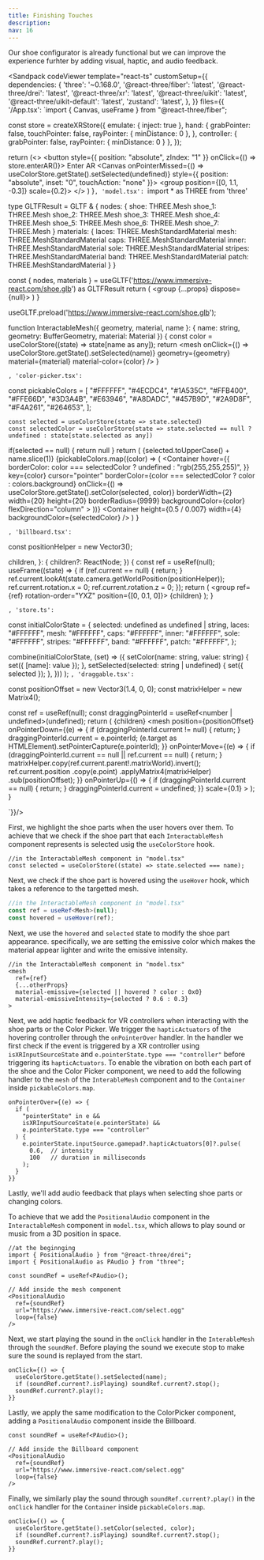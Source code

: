 ```yaml
---
title: Finishing Touches
description:
nav: 16
---
```


Our shoe configurator is already functional but we can improve the experience furhter by adding visual, haptic, and audio feedback.

<Sandpack codeViewer
  template="react-ts"
  customSetup={{
    dependencies: {
      'three': '~0.168.0',
      '@react-three/fiber': 'latest',
      '@react-three/drei': 'latest',
      '@react-three/xr': 'latest',
      '@react-three/uikit': 'latest',
      '@react-three/uikit-default': 'latest',
      'zustand': 'latest',
    },
  }}
  files={{
    '/App.tsx': `import { Canvas, useFrame } from "@react-three/fiber";

const store = createXRStore({ emulate: { inject: true }, hand: {
    grabPointer: false,
    touchPointer: false,
    rayPointer: { minDistance: 0 },
  },
  controller: { grabPointer: false, rayPointer: { minDistance: 0 } }, });

  return (<>
    <button style={{ position: "absolute", zIndex: "1" }} onClick={() => store.enterAR()}>
        Enter AR
    </button>
    <Canvas onPointerMissed={() => useColorStore.getState().setSelected(undefined)} style={{ position: "absolute", inset: "0", touchAction: "none" }}>
      <XR store={store}>
        <Environment preset="warehouse" />
        <group position={[0, 1.1, -0.3]} scale={0.2}>
          <Draggable>
            <Model />
            <ColorPicker />
          </Draggable>
        </group>
      </XR>
    </Canvas>
    </>
  )
}`, 'model.tsx': `import * as THREE from 'three'

type GLTFResult = GLTF & {
nodes: {
shoe: THREE.Mesh
shoe_1: THREE.Mesh
shoe_2: THREE.Mesh
shoe_3: THREE.Mesh
shoe_4: THREE.Mesh
shoe_5: THREE.Mesh
shoe_6: THREE.Mesh
shoe_7: THREE.Mesh
}
materials: {
laces: THREE.MeshStandardMaterial
mesh: THREE.MeshStandardMaterial
caps: THREE.MeshStandardMaterial
inner: THREE.MeshStandardMaterial
sole: THREE.MeshStandardMaterial
stripes: THREE.MeshStandardMaterial
band: THREE.MeshStandardMaterial
patch: THREE.MeshStandardMaterial
}
}

  const { nodes, materials } = useGLTF('https://www.immersive-react.com/shoe.glb') as GLTFResult
  return (
    <group {...props} dispose={null}>
      <InteractableMesh name="laces" geometry={nodes.shoe.geometry} material={materials.laces} />
      <InteractableMesh name="mesh" geometry={nodes.shoe_1.geometry} material={materials.mesh} />
      <InteractableMesh name="caps" geometry={nodes.shoe_2.geometry} material={materials.caps} />
      <InteractableMesh name="inner" geometry={nodes.shoe_3.geometry} material={materials.inner} />
      <InteractableMesh name="sole" geometry={nodes.shoe_4.geometry} material={materials.sole} />
      <InteractableMesh
        name="stripes"
        geometry={nodes.shoe_5.geometry}
        material={materials.stripes}
      />
      <InteractableMesh name="patch" geometry={nodes.shoe_7.geometry} material={materials.patch} />
      <InteractableMesh name="band" geometry={nodes.shoe_6.geometry} material={materials.band} />
    </group>
  )
}

useGLTF.preload('https://www.immersive-react.com/shoe.glb');

function InteractableMesh({ geometry, material, name }: { name: string, geometry: BufferGeometry, material: Material }) {
    const color = useColorStore((state) => state[name as any]);
    return <mesh onClick={() => useColorStore.getState().setSelected(name)} geometry={geometry} material={material} material-color={color} />
}

`, 'color-picker.tsx': `

const pickableColors = [
  "#FFFFFF",
  "#4ECDC4",
  "#1A535C",
  "#FFB400",
  "#FFE66D",
  "#3D3A4B",
  "#E63946",
  "#A8DADC",
  "#457B9D",
  "#2A9D8F",
  "#F4A261",
  "#264653",
];

    const selected = useColorStore(state => state.selected)
    const selectedColor = useColorStore(state => state.selected == null ? undefined : state[state.selected as any])
  if(selected == null) {
    return null
  }
  return (<Billboard>
        <Root
          pixelSize={0.007}
          anchorY="bottom"
          flexDirection="column"
          alignItems="center"
        >
    <Card borderColor={selectedColor} borderWidth={4} padding={16} display="flex" flexDirection="column" gap={16}>
      <Text>{selected.toUpperCase() + name.slice(1)}</Text>
      <Container
        display="flex"
        flexDirection="row"
        gap={12}
        flexWrap="wrap"
        maxWidth={200}
        justifyContent="space-between"
      >
        {pickableColors.map((color) => (
          <Container
            hover={{ borderColor: color === selectedColor ? undefined : "rgb(255,255,255)", }}
            key={color}
            cursor="pointer"
            borderColor={color === selectedColor ? color : colors.background}
            onClick={() => useColorStore.getState().setColor(selected, color)}
            borderWidth={2}
            width={20}
            height={20}
            borderRadius={9999}
            backgroundColor={color}
            flexDirection="column"
          ></Container>
        ))}
      </Container>
    </Card>
    <Container height={0.5 / 0.007} width={4} backgroundColor={selectedColor} />
    </Root>
    </Billboard>
  )
}

`, 'billboard.tsx': `

const positionHelper = new Vector3();

  children,
}: {
  children?: ReactNode;
}) {
  const ref = useRef<Group>(null);
  useFrame((state) => {
    if (ref.current == null) {
      return;
    }
    ref.current.lookAt(state.camera.getWorldPosition(positionHelper));
    ref.current.rotation.x = 0;
    ref.current.rotation.z = 0;
  });
  return (
    <group ref={ref} rotation-order="YXZ" position={[0, 0.1, 0]}>
      {children}
    </group>
  );
}

`, 'store.ts': `

const initialColorState = {
  selected: undefined as undefined | string,
  laces: "#FFFFFF",
  mesh: "#FFFFFF",
  caps: "#FFFFFF",
  inner: "#FFFFFF",
  sole: "#FFFFFF",
  stripes: "#FFFFFF",
  band: "#FFFFFF",
  patch: "#FFFFFF",
};

  combine(initialColorState, (set) => ({
    setColor(name: string, value: string) {
      set({ [name]: value });
    },
    setSelected(selected: string | undefined) {
      set({ selected });
    },
  }))
);
`, 'draggable.tsx': `

const positionOffset = new Vector3(1.4, 0, 0);
const matrixHelper = new Matrix4();

  const ref = useRef<Group>(null);
  const draggingPointerId = useRef<number | undefined>(undefined);
  return (
    <group ref={ref}>
      {children}
      <mesh
        position={positionOffset}
        onPointerDown={(e) => {
          if (draggingPointerId.current != null) {
            return;
          }
          draggingPointerId.current = e.pointerId;
          (e.target as HTMLElement).setPointerCapture(e.pointerId);
        }}
        onPointerMove={(e) => {
          if (draggingPointerId.current == null || ref.current == null) {
            return;
          }
          matrixHelper.copy(ref.current.parent!.matrixWorld).invert();
          ref.current.position
            .copy(e.point)
            .applyMatrix4(matrixHelper)
            .sub(positionOffset);
        }}
        onPointerUp={() => {
          if (draggingPointerId.current == null) {
            return;
          }
          draggingPointerId.current = undefined;
        }}
        scale={0.1}
      >
        <sphereGeometry />
        <meshPhongMaterial color="grey" />
      </mesh>
    </group>
  );
}

`}}/>

First, we highlight the shoe parts when the user hovers over them.
To achieve that we check if the shoe part that each `InteractableMesh` component represents is selected usig the `useColorStore` hook.

```tsx
//in the InteractableMesh component in "model.tsx"
const selected = useColorStore((state) => state.selected === name);
```

Next, we check if the shoe part is hovered using the `useHover` hook, which takes a reference to the targetted mesh.

```ts
//in the InteractableMesh component in "model.tsx"
const ref = useRef<Mesh>(null);
const hovered = useHover(ref);
```

Next, we use the `hovered` and `selected` state to modify the shoe part appearance. specifically, we are setting the emissive color which makes the material appear lighter and write the emissive intensity.

```tsx
//in the InteractableMesh component in "model.tsx"
<mesh 
  ref={ref}
  {...otherProps}
  material-emissive={selected || hovered ? color : 0x0}
  material-emissiveIntensity={selected ? 0.6 : 0.3}
>
```

Next, we add haptic feedback for VR controllers when interacting with the shoe parts or the Color Picker. We trigger the `hapticActuators` of the hovering controller through the `onPointerOver` handler. In the handler we first check if the event is triggered by a XR controller using `isXRInputSourceState` and `e.pointerState.type === "controller"` before triggering its `hapticActuators`. To enable the vibration on both each part of the shoe and the Color Picker component, we need to add the following handler to the `mesh` of the `InterableMesh` component and to the `Container` inside `pickableColors.map`.

```tsx
onPointerOver={(e) => {
  if (
    "pointerState" in e &&
    isXRInputSourceState(e.pointerState) &&
    e.pointerState.type === "controller"
  ) {
    e.pointerState.inputSource.gamepad?.hapticActuators[0]?.pulse(
      0.6,  // intensity
      100   // duration in milliseconds
    );
  }
}}
```

Lastly, we'll add audio feedback that plays when selecting shoe parts or changing colors.

To achieve that we add the `PositionalAudio` component in the `InteractableMesh` component in `model.tsx`, which allows to play sound or music from a 3D position in space.

```tsx
//at the beginnging
import { PositionalAudio } from "@react-three/drei";
import { PositionalAudio as PAudio } from "three";

const soundRef = useRef<PAudio>();

// Add inside the mesh component
<PositionalAudio 
  ref={soundRef}
  url="https://www.immersive-react.com/select.ogg"
  loop={false}
/>
```

Next, we start playing the sound in the `onClick` handler in the `InterableMesh` through the `soundRef`. Before playing the sound we execute stop to make sure the sound is replayed from the start.

```tsx
onClick={() => {
  useColorStore.getState().setSelected(name);
  if (soundRef.current?.isPlaying) soundRef.current?.stop();
  soundRef.current?.play();
}}
```

Lastly, we apply the same modification to the ColorPicker component, adding a `PositionalAudio` component inside the Billboard.

```tsx
const soundRef = useRef<PAudio>();

// Add inside the Billboard component
<PositionalAudio 
  ref={soundRef}
  url="https://www.immersive-react.com/select.ogg"
  loop={false}
/>
```

Finally, we similarly play the sound through `soundRef.current?.play()` in the `onClick` handler for the `Container` inside `pickableColors.map`.

```tsx
onClick={() => {
  useColorStore.getState().setColor(selected, color);
  if (soundRef.current?.isPlaying) soundRef.current?.stop();
  soundRef.current?.play();
}}
```
